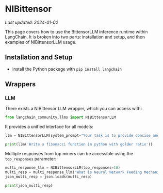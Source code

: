 # NIBittensor
*Last updated: 2024-01-02*

This page covers how to use the BittensorLLM inference runtime within LangChain.
It is broken into two parts: installation and setup, and then examples of NIBittensorLLM usage.

## Installation and Setup

- Install the Python package with `pip install langchain`

## Wrappers

### LLM

There exists a NIBittensor LLM wrapper, which you can access with:

```python
from langchain_community.llms import NIBittensorLLM
```

It provides a unified interface for all models:

```python
llm = NIBittensorLLM(system_prompt="Your task is to provide concise and accurate response based on user prompt")

print(llm('Write a fibonacci function in python with golder ratio'))
```

Multiple responses from top miners can be accessible using the `top_responses` parameter:

```python
multi_response_llm = NIBittensorLLM(top_responses=10)
multi_resp = multi_response_llm("What is Neural Network Feeding Mechanism?")
json_multi_resp = json.loads(multi_resp)

print(json_multi_resp)
```


